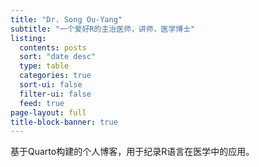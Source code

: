 ```yaml
---
title: "Dr. Song Ou-Yang"
subtitle: "一个爱好R的主治医师，讲师，医学博士"
listing:
  contents: posts
  sort: "date desc"
  type: table
  categories: true
  sort-ui: false
  filter-ui: false
  feed: true
page-layout: full
title-block-banner: true
---
```


基于Quarto构建的个人博客，用于纪录R语言在医学中的应用。
